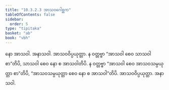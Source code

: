 ```yaml
---
title: "10.3.2.3 အာသဝဂေါစ္ဆက"
tableOfContents: false
sidebar:
  order: 5
type: "tipitaka"
basket: "ab"
book: "vbh"
---
```



<DynamicBreadcrumb />

<Paragraph number="1620" book="vbh">
နော အာသဝါ. အနာသဝါ. အာသဝဝိပ္ပယုတ္တာ. န ဝတ္တဗ္ဗာ “အာသဝါ စေဝ သာသဝါ စာ”တိပိ, သာသဝါ စေဝ နော စ အာသဝါတိပိ. န ဝတ္တဗ္ဗာ “အာသဝါ စေဝ အာသဝသမ္ပယုတ္တာ စာ”တိပိ, “အာသဝသမ္ပယုတ္တာ စေဝ နော စ အာသဝါ”တိပိ. အာသဝဝိပ္ပယုတ္တာ. အနာသဝါ.
</Paragraph>